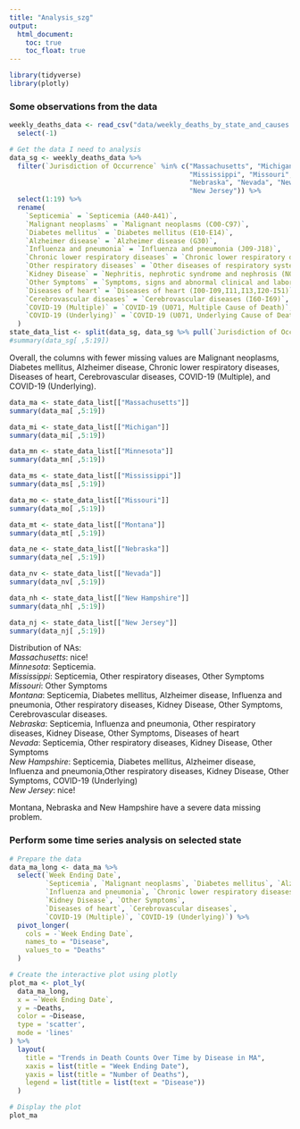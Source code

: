 ```yaml
---
title: "Analysis_szg"
output: 
  html_document:
    toc: true
    toc_float: true
---
```


```r
library(tidyverse)
library(plotly)
```

### Some observations from the data

```r
weekly_deaths_data <- read_csv("data/weekly_deaths_by_state_and_causes.csv") %>% 
  select(-1)

# Get the data I need to analysis 
data_sg <- weekly_deaths_data %>%
  filter(`Jurisdiction of Occurrence` %in% c("Massachusetts", "Michigan", "Minnesota", 
                                             "Mississippi", "Missouri", "Montana", 
                                             "Nebraska", "Nevada", "New Hampshire", 
                                             "New Jersey")) %>% 
  select(1:19) %>% 
  rename(
    `Septicemia` = `Septicemia (A40-A41)`, 
    `Malignant neoplasms` = `Malignant neoplasms (C00-C97)`, 
    `Diabetes mellitus` = `Diabetes mellitus (E10-E14)`, 
    `Alzheimer disease` = `Alzheimer disease (G30)`, 
    `Influenza and pneumonia` = `Influenza and pneumonia (J09-J18)`, 
    `Chronic lower respiratory diseases` = `Chronic lower respiratory diseases (J40-J47)`, 
    `Other respiratory diseases` = `Other diseases of respiratory system (J00-J06,J30-J39,J67,J70-J98)`, 
    `Kidney Disease` = `Nephritis, nephrotic syndrome and nephrosis (N00-N07,N17-N19,N25-N27)`, 
    `Other Symptoms` = `Symptoms, signs and abnormal clinical and laboratory findings, not elsewhere classified (R00-R99)`, 
    `Diseases of heart` = `Diseases of heart (I00-I09,I11,I13,I20-I51)`, 
    `Cerebrovascular diseases` = `Cerebrovascular diseases (I60-I69)`, 
    `COVID-19 (Multiple)` = `COVID-19 (U071, Multiple Cause of Death)`, 
    `COVID-19 (Underlying)` = `COVID-19 (U071, Underlying Cause of Death)`
  )
state_data_list <- split(data_sg, data_sg %>% pull(`Jurisdiction of Occurrence`))
#summary(data_sg[ ,5:19])
```

Overall, the columns with fewer missing values are Malignant neoplasms, Diabetes mellitus, Alzheimer disease, Chronic lower respiratory diseases, Diseases of heart, Cerebrovascular diseases, COVID-19 (Multiple), and COVID-19 (Underlying).  

```r
data_ma <- state_data_list[["Massachusetts"]]
summary(data_ma[ ,5:19])

data_mi <- state_data_list[["Michigan"]]
summary(data_mi[ ,5:19])

data_mn <- state_data_list[["Minnesota"]]
summary(data_mn[ ,5:19])

data_ms <- state_data_list[["Mississippi"]]
summary(data_ms[ ,5:19])

data_mo <- state_data_list[["Missouri"]]
summary(data_mo[ ,5:19])

data_mt <- state_data_list[["Montana"]]
summary(data_mt[ ,5:19])

data_ne <- state_data_list[["Nebraska"]]
summary(data_ne[ ,5:19])

data_nv <- state_data_list[["Nevada"]]
summary(data_nv[ ,5:19])

data_nh <- state_data_list[["New Hampshire"]]
summary(data_nh[ ,5:19])

data_nj <- state_data_list[["New Jersey"]]
summary(data_nj[ ,5:19])
```

Distribution of NAs:  
*Massachusetts*: nice!  
*Minnesota*: Septicemia.  
*Mississippi*: Septicemia, Other respiratory diseases, Other Symptoms  
*Missouri*: Other Symptoms  
*Montana*: Septicemia, Diabetes mellitus, Alzheimer disease, Influenza and pneumonia, Other respiratory diseases, Kidney Disease, Other Symptoms, Cerebrovascular diseases.   
*Nebraska*: Septicemia, Influenza and pneumonia, Other respiratory diseases, Kidney Disease, Other Symptoms, Diseases of heart   
*Nevada*: Septicemia, Other respiratory diseases, Kidney Disease, Other Symptoms   
*New Hampshire*: Septicemia, Diabetes mellitus, Alzheimer disease, Influenza and pneumonia,Other respiratory diseases, Kidney Disease, Other Symptoms, COVID-19 (Underlying)   
*New Jersey*: nice!  

Montana, Nebraska and New Hampshire have a severe data missing problem. 

### Perform some time series analysis on selected state 

```r
# Prepare the data
data_ma_long <- data_ma %>%
  select(`Week Ending Date`,
         `Septicemia`, `Malignant neoplasms`, `Diabetes mellitus`, `Alzheimer disease`,
         `Influenza and pneumonia`, `Chronic lower respiratory diseases`, `Other respiratory diseases`,
         `Kidney Disease`, `Other Symptoms`,
         `Diseases of heart`, `Cerebrovascular diseases`,
         `COVID-19 (Multiple)`, `COVID-19 (Underlying)`) %>%
  pivot_longer(
    cols = -`Week Ending Date`,
    names_to = "Disease",
    values_to = "Deaths"
  )

# Create the interactive plot using plotly
plot_ma <- plot_ly(
  data_ma_long,
  x = ~`Week Ending Date`,
  y = ~Deaths,
  color = ~Disease,
  type = 'scatter',
  mode = 'lines'
) %>%
  layout(
    title = "Trends in Death Counts Over Time by Disease in MA",
    xaxis = list(title = "Week Ending Date"),
    yaxis = list(title = "Number of Deaths"),
    legend = list(title = list(text = "Disease"))
  )

# Display the plot
plot_ma
```
